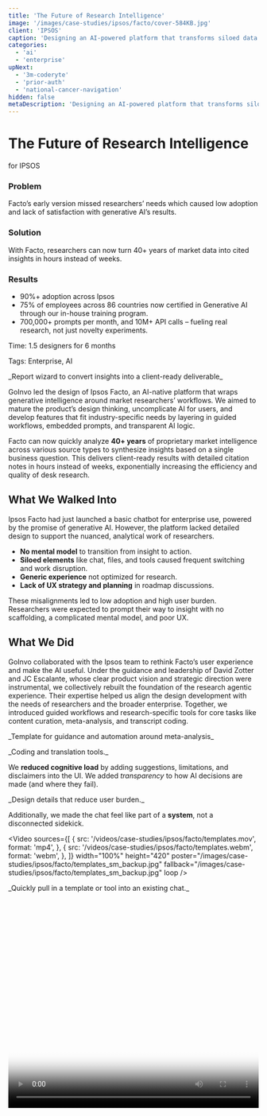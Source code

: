 ```yaml
---
title: 'The Future of Research Intelligence'
image: '/images/case-studies/ipsos/facto/cover-584KB.jpg'
client: 'IPSOS'
caption: 'Designing an AI-powered platform that transforms siloed data into actionable insights using deep research and advanced models.'
categories:
  - 'ai'
  - 'enterprise'
upNext:
  - '3m-coderyte'
  - 'prior-auth'
  - 'national-cancer-navigation'
hidden: false
metaDescription: 'Designing an AI-powered platform that transforms siloed data into actionable insights using deep research and advanced models.'
---
```



# The Future of Research Intelligence

for IPSOS

### Problem

Facto’s early version missed researchers’ needs which caused low adoption and lack of satisfaction with generative AI’s results.

### Solution

With Facto, researchers can now turn 40+ years of market data into cited insights in hours instead of weeks.

### Results

- 90%+ adoption across Ipsos
- 75% of employees across 86 countries now certified in Generative AI through our in-house training program.
- 700,000+ prompts per month, and 10M+ API calls – fueling real research, not just novelty experiments.


<span class="text--uppercase text--gray text--bold text--spacing text--md">Time:</span> 1.5 designers for 6 months

<span class="text--uppercase text--gray text--bold text--spacing text--md">Tags:</span> Enterprise, AI

<Divider />

<LightboxGallery
   image="/images/case-studies/ipsos/facto/report-wizard_sm.jpg"
   alt="Report wizard to convert insights into a client-ready deliverable"
   className="image--max-width"
/>
<p class="text--caption text--center">_Report wizard to convert insights into a client-ready deliverable_</p>

GoInvo led the design of Ipsos Facto, an AI-native platform that wraps generative intelligence around market researchers’ workflows. We aimed to mature the product’s design thinking, uncomplicate AI for users, and develop features that fit industry-specific needs by layering in guided workflows, embedded prompts, and transparent AI logic.

Facto can now quickly analyze **40+ years** of proprietary market intelligence across various source types to synthesize insights based on a single business question. This delivers client-ready results with detailed citation notes in hours instead of weeks, exponentially increasing the efficiency and quality of desk research.

<Divider />

## What We Walked Into

Ipsos Facto had just launched a basic chatbot for enterprise use, powered by the promise of generative AI. However, the platform lacked detailed design to support the nuanced, analytical work of researchers.

- **No mental model** to transition from insight to action.
- **Siloed elements** like chat, files, and tools caused frequent switching and work disruption.
- **Generic experience** not optimized for research.
- **Lack of UX strategy and planning** in roadmap discussions.

These misalignments led to low adoption and high user burden. Researchers were expected to prompt their way to insight with no scaffolding, a complicated mental model, and poor UX.

## What We Did

GoInvo collaborated with the Ipsos team to rethink Facto’s user experience and make the AI useful. Under the guidance and leadership of David Zotter and JC Escalante, whose clear product vision and strategic direction were instrumental, we collectively rebuilt the foundation of the research agentic experience. Their expertise helped us align the design development with the needs of researchers and the broader enterprise. Together, we introduced guided workflows and research-specific tools for core tasks like content curation, meta-analysis, and transcript coding.

<LightboxGallery
   image="/images/case-studies/ipsos/facto/template_sm.jpg"
   alt="Template for guidance and automation around meta-analysis"
   className="image--max-width"
/>
<p class="text--caption text--center">_Template for guidance and automation around meta-analysis_</p>

<div class="pure-u-lg-1-2">
  <LightboxGallery
    image="/images/case-studies/ipsos/facto/coding-2_sm.jpg"
    alt="Coding tools screen design"
    className="image--max-width"
  />
</div>
<div class="pure-u-lg-1-2">
   <LightboxGallery
    image="/images/case-studies/ipsos/facto/translation_sm.jpg"
    alt="Translation screen design"
    className="image--max-width"
  />
</div>
<p class="text--caption text--center">_Coding and translation tools._</p>

We **reduced cognitive load** by adding suggestions, limitations, and disclaimers into the UI. We added *transparency* to how AI decisions are made (and where they fail). 

<div class="pure-u-lg-1-3">
  <LightboxGallery
    image="/images/case-studies/ipsos/facto/charts_sm.jpg"
    alt="Charts design"
    className="image--max-width"
  />
</div>
<div class="pure-u-lg-1-3">
  <LightboxGallery
    image="/images/case-studies/ipsos/facto/hallucination-warnings_sm.jpg"
    alt="Hallucination warnings"
    className="image--max-width"
  />
</div>
<div class="pure-u-lg-1-3">
  <LightboxGallery
    image="/images/case-studies/ipsos/facto/prompt-suggestions_sm.jpg"
    alt="Prompt suggestions"
    className="image--max-width"
  />
</div>
<p class="text--caption text--center">_Design details that reduce user burden._</p>

Additionally, we made the chat feel like part of a **system**, not a disconnected sidekick.

<Video
  sources={[
    {
      src:
        '/videos/case-studies/ipsos/facto/templates.mov',
      format: 'mp4',
    },
    {
      src:
        '/videos/case-studies/ipsos/facto/templates.webm',
      format: 'webm',
    },
  ]}
  width="100%"
  height="420"
  poster="/images/case-studies/ipsos/facto/templates_sm_backup.jpg"
  fallback="/images/case-studies/ipsos/facto/templates_sm_backup.jpg"
  loop
/>
<p class="text--caption text--center">_Quickly pull in a template or tool into an existing chat._</p>
<Video
  sources={[
    {
      src:
        '/videos/case-studies/ipsos/facto/tools.mov',
      format: 'mp4',
    },
    {
      src:
        '/videos/case-studies/ipsos/facto/tools.webm',
      format: 'webm',
    },
  ]}
  width="100%"
  height="420"
  poster="/images/case-studies/ipsos/facto/tools_sm_backup.jpg"
  fallback="/images/case-studies/ipsos/facto/tools_sm_backup.jpg"
  loop
/>
<p class="text--caption text--center">_Insights that, on click, uncover details and citation metadata from diverse source types._</p>

All of this was underpinned by five principles:
- Guide users through **structured** paths, not just blank screens
- Allow **customization** for different research types and teams
- Ensure **transparency** of how AI arrives at answers
- Use **visual cues** to reduce complexity and orient the user
- Protect **privacy** with clear permissions and data handling

## What Changed

In three months:
- We moved from vendor to **core contributor**. Our team joined internal roadmap meetings and delivered concepts that were validated with users. 
- We **shipped dozens of UX band-aids** that reduced daily papercuts (aka friction).
- We created a **clickable prototype** to guide what’s next.
- We helped transition Facto from an internal experiment to a **client-ready product**, increasing the company’s revenue potential.

By grounding Facto’s AI tools in clear UX design, we helped increase user adoption and satisfaction by lowering the learning curve. Facto’s unique distinction from off-the-shelf LLM products sets the product up for long-term market success.

Ipsos Facto Highlights:
- **90%+** adoption across Ipsos
- **75%** of employees across 86 countries now certified in Generative AI through our in-house training program.
- **700,000+** prompts per month, and **10M+** API calls – fueling real research, not just novelty experiments.
- Client-facing AI agents launched—with more in development, co-created with partners who want in
- Collaboration with Stanford, MIT, the University of Chicago, and Temple University to keep us at the forefront of research innovation

## Why This Matters

A good model wrapped in a bad experience is still a bad product. By deeply integrating UX into the research assistant, we designed generative AI to feel like a trustworthy white glove service. Transforming it from usable to useful. That’s the difference delightful design can make.

We’re only 25% of the way to a mature enterprise tool. Design isn’t finished — it’s evolving. Continued work with researchers, leadership, and frontline users is required to sharpen utility and flow.

Beyond the product, the organization itself is maturing in how it sees and uses design. We haven’t yet hit the tipping point — where design is not just appreciated but funded, expected, and baked into enterprise services. A cultural shift is needed.

We’re navigating more than pixels and code. Power, budget, and priorities aren’t always aligned. Part of our role now is political: creating overlap between teams, missions, and ambitions — so the product doesn’t stall in committee.

And while we do all that… we still have to ship.
